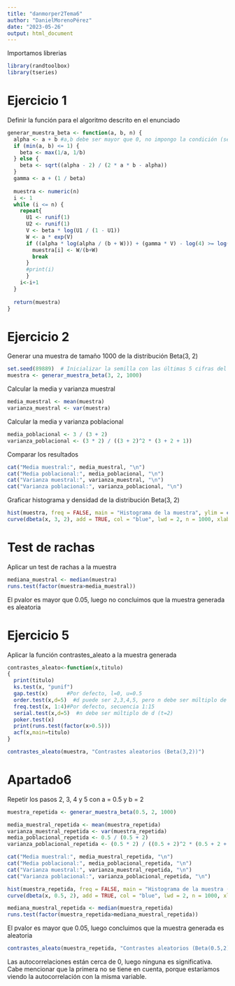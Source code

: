 ```yaml
---
title: "danmorper2Tema6"
author: "DanielMorenoPérez"
date: "2023-05-26"
output: html_document
---
```

Importamos librerias

```r
library(randtoolbox) 
library(tseries)
```

# Ejercicio 1
Definir la función para el algoritmo descrito en el enunciado
```r
generar_muestra_beta <- function(a, b, n) {
  alpha <- a + b #a,b debe ser mayor que 0, no impongo la condición (sería un if) para no hacer el código más difícil de leer
  if (min(a, b) <= 1) {
    beta <- max(1/a, 1/b)
  } else {
    beta <- sqrt((alpha - 2) / (2 * a * b - alpha))
  }
  gamma <- a + (1 / beta)
  
  muestra <- numeric(n)
  i <- 1
  while (i <= n) {
    repeat{
      U1 <- runif(1)
      U2 <- runif(1)
      V <- beta * log(U1 / (1 - U1))
      W <- a * exp(V)
      if ((alpha * log(alpha / (b + W))) + (gamma * V) - log(4) >= log((U1^2) * U2)) {
        muestra[i] <- W/(b+W)
        break
      }
      #print(i)
      }
    i<-i+1
  }
  
  return(muestra)
}
```

# Ejercicio 2

Generar una muestra de tamaño 1000 de la distribución Beta(3, 2)

```r
set.seed(89889)  # Inicializar la semilla con las últimas 5 cifras del DNI
muestra <- generar_muestra_beta(3, 2, 1000)
```

Calcular la media y varianza muestral
```r
media_muestral <- mean(muestra)
varianza_muestral <- var(muestra)
```

Calcular la media y varianza poblacional

```r
media_poblacional <- 3 / (3 + 2)
varianza_poblacional <- (3 * 2) / ((3 + 2)^2 * (3 + 2 + 1))
```

Comparar los resultados

```r
cat("Media muestral:", media_muestral, "\n")
cat("Media poblacional:", media_poblacional, "\n")
cat("Varianza muestral:", varianza_muestral, "\n")
cat("Varianza poblacional:", varianza_poblacional, "\n")
```

Graficar histograma y densidad de la distribución Beta(3, 2)

```r
hist(muestra, freq = FALSE, main = "Histograma de la muestra", ylim = c(0,2))
curve(dbeta(x, 3, 2), add = TRUE, col = "blue", lwd = 2, n = 1000, xlab = "x", ylab = "Densidad")
```

# Test de rachas

Aplicar un test de rachas a la muestra

```r
mediana_muestral <- median(muestra)
runs.test(factor(muestra>media_muestral))
```

El pvalor es mayor que 0.05, luego no concluimos que la muestra generada es aleatoria


# Ejercicio 5

Aplicar la función contrastes_aleato a la muestra generada

```r
contrastes_aleato<-function(x,titulo)
{
  print(titulo)
  ks.test(x, "punif")
  gap.test(x)      #Por defecto, l=0, u=0.5
  order.test(x,d=5)  #d puede ser 2,3,4,5, pero n debe ser múltiplo de d
  freq.test(x, 1:4)#Por defecto, secuencia 1:15
  serial.test(x,d=5)  #n debe ser múltiplo de d (t=2)
  poker.test(x)
  print(runs.test(factor(x>0.5)))
  acf(x,main=titulo)
}
```


```r
contrastes_aleato(muestra, "Contrastes aleatorios (Beta(3,2))")
```

# Apartado6

Repetir los pasos 2, 3, 4 y 5 con a = 0.5 y b = 2

```r
muestra_repetida <- generar_muestra_beta(0.5, 2, 1000)

media_muestral_repetida <- mean(muestra_repetida)
varianza_muestral_repetida <- var(muestra_repetida)
media_poblacional_repetida <- 0.5 / (0.5 + 2)
varianza_poblacional_repetida <- (0.5 * 2) / ((0.5 + 2)^2 * (0.5 + 2 + 1))

cat("Media muestral:", media_muestral_repetida, "\n")
cat("Media poblacional:", media_poblacional_repetida, "\n")
cat("Varianza muestral:", varianza_muestral_repetida, "\n")
cat("Varianza poblacional:", varianza_poblacional_repetida, "\n")

hist(muestra_repetida, freq = FALSE, main = "Histograma de la muestra (a = 0.5, b = 2)")
curve(dbeta(x, 0.5, 2), add = TRUE, col = "blue", lwd = 2, n = 1000, xlab = "x", ylab = "Densidad")

mediana_muestral_repetida <- median(muestra_repetida)
runs.test(factor(muestra_repetida>mediana_muestral_repetida))
```

El pvalor es mayor que 0.05, luego concluimos que la muestra generada es aleatoria



```r
contrastes_aleato(muestra_repetida, "Contrastes aleatorios (Beta(0.5,2))")
```

Las autocorrelaciones están cerca de 0, luego ninguna es significativa. Cabe mencionar que la primera no se tiene en cuenta, porque estaríamos viendo la autocorrelación con la misma variable.


